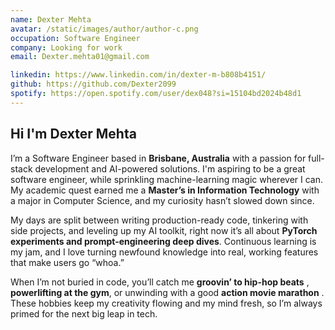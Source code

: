 ```yaml
---
name: Dexter Mehta
avatar: /static/images/author/author-c.png
occupation: Software Engineer
company: Looking for work
email: Dexter.mehta01@gmail.com

linkedin: https://www.linkedin.com/in/dexter-m-b808b4151/
github: https://github.com/Dexter2099
spotify: https://open.spotify.com/user/dex048?si=15104bd2024b48d1
---
```



## Hi <Twemoji emoji="waving hand" /> I'm Dexter Mehta

I’m a Software Engineer <Twemoji emoji="laptop" /> based in **Brisbane, Australia** <Twemoji emoji="world" /> with a passion for full-stack development and AI-powered solutions. I'm aspiring to be a great software engineer, while sprinkling machine-learning magic wherever I can. My academic quest earned me a **Master’s in Information Technology** <Twemoji emoji="grad" /> with a major in Computer Science, and my curiosity hasn’t slowed down since.

My days are split between writing production-ready code, tinkering with side projects, and leveling up my AI toolkit, right now it’s all about **PyTorch experiments and prompt-engineering deep dives**. Continuous learning is my jam, and I love turning newfound knowledge into real, working features that make users go “whoa.”

When I’m not buried in code, you’ll catch me **groovin’ to hip-hop beats** <Twemoji emoji="headphones" />, **powerlifting at the gym**, or unwinding with a good **action movie marathon** <Twemoji emoji="movie" />. These hobbies keep my creativity flowing and my mind fresh, so I’m always primed for the next big leap in tech.




